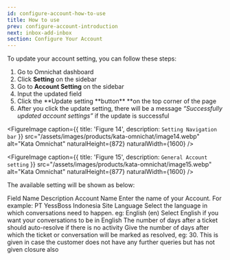 ```yaml
---
id: configure-account-how-to-use
title: How to use
prev: configure-account-introduction
next: inbox-add-inbox
section: Configure Your Account
---
```


To update your account setting, you can follow these steps:

1. Go to Omnichat dashboard
2. Click **Setting** on the sidebar
3. Go to **Account Setting** on the sidebar
4. Input the updated field
5. Click the **Update setting **button\*\* \*\*on the top corner of the page
6. After you click the update setting, there will be a message _“Successfully updated account settings”_ if the update is successful

<FigureImage
  caption={{ title: 'Figure 14', description: `Setting Navigation bar` }}
  src="/assets/images/products/kata-omnichat/image14.webp"
  alt="Kata Omnichat"
  naturalHeight={872}
  naturalWidth={1600}
/>

<FigureImage
  caption={{ title: 'Figure 15', description: `General Account setting` }}
  src="/assets/images/products/kata-omnichat/image15.webp"
  alt="Kata Omnichat"
  naturalHeight={877}
  naturalWidth={1600}
/>

The available setting will be shown as below:

<Table>
  <TableHead>
    <TableHeadRow>
      <TableHeadCell>Field Name</TableHeadCell>
      <TableHeadCell>Description</TableHeadCell>
    </TableHeadRow>
  </TableHead>
  <TableBody>
    <TableBodyRow>
      <TableBodyCell>Account Name</TableBodyCell>
      <TableBodyCell>Enter the name of your Account. For example: PT YessBoss Indonesia </TableBodyCell>
    </TableBodyRow>
    <TableBodyRow>
      <TableBodyCell>Site Language</TableBodyCell>
      <TableBodyCell>
        Select the language in which conversations need to happen. eg: English (en) Select English if you want your
        conversations to be in English
      </TableBodyCell>
    </TableBodyRow>
    <TableBodyRow>
      <TableBodyCell>The number of days after a ticket should auto-resolve if there is no activity</TableBodyCell>
      <TableBodyCell>
        Give the number of days after which the ticket or conversation will be marked as resolved, eg: 30. This is given
        in case the customer does not have any further queries but has not given closure also
      </TableBodyCell>
    </TableBodyRow>
  </TableBody>
</Table>
